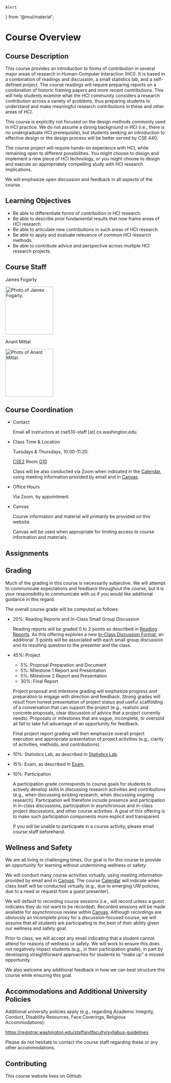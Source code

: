



    Alert
} from '@mui/material';

# Course Overview

## Course Description

This course provides an introduction to forms of contribution in several major areas of research in Human-Computer Interaction (HCI).
It is based in a combination of readings and discussion, a small statistics lab, and a self-defined project.
The course readings will require preparing reports on a combination of historic framing papers and more recent contributions.
This will help students examine what the HCI community considers a research contribution across a variety of problems,
thus preparing students to understand and make meaningful research contributions in these and other areas of HCI.

This course is explicitly not focused on the design methods commonly used in HCI practice.
We do not assume a strong background in HCI (i.e., there is no undergraduate HCI prerequisite),
but students seeking an introduction to effective design or the design process will be better served by CSE 440.

The course project will require hands-on experience with HCI, while remaining open to different possibilities.
You might choose to design and implement a new piece of HCI technology,
or you might choose to design and execute an appropriately compelling study with HCI research implications.

We will emphasize open discussion and feedback in all aspects of the course.

## Learning Objectives

- Be able to differentiate forms of contribution in HCI research.
- Be able to describe prior fundamental results that now frame areas of HCI research.
- Be able to articulate new contributions in such areas of HCI research.
- Be able to apply and evaluate relevance of common HCI research methods.
- Be able to contribute advice and perspective across multiple HCI research projects.

## Course Staff

<Box display="flex" flexDirection="row">
    <Box marginTop={-2} marginBottom={-2} marginRight={2}>
        <p>James Fogarty</p>
        <p><img src={pathPhotoJames} height="150" alt="Photo of James Fogarty."/></p>
    </Box>
    <Box marginTop={-2} marginBottom={-2} marginRight={2}>
        <p>Anant Mittal</p>
        <p><img src={pathPhotoAnant} height="150" alt="Photo of Anant Mittal."/></p>
    </Box>
</Box>

## Course Coordination

- Contact

  Email all instructors at cse510-staff [at] cs.washington.edu.

- Class Time & Location

  Tuesdays & Thursdays, 10:00-11:20.

  [CSE2](https://www.washington.edu/maps/#!/cse2) Room [G10](https://www.washington.edu/classroom/CSE2+G010)

  Class will be also conducted via Zoom when indicated in the [Calendar](/calendar),
  using meeting information provided by email and in [Canvas](https://canvas.uw.edu/courses/1519807).

- Office Hours

  Via Zoom, by appointment.

- Canvas

  <p><CourseInformationLink linkName='linkCanvas' /></p>

  Course information and material will primarily be provided on this website.

  Canvas will be used when appropriate for limiting access to course information and materials.

## Assignments

<AssignmentsOverview />

## Grading

Much of the grading in this course is necessarily subjective.
We will attempt to communicate expectations and feedback throughout the course,
but it is your responsibility to communicate with us if you would like additional guidance in this regard.

The overall course grade will be computed as follows:

- 20%: Reading Reports and In-Class Small Group Discussion

  Reading reports will be graded 0 to 2 points as described in [Reading Reports](/assignments/readings#reading-reports).
  As this offering explores a new [In-Class Discussion Format](/assignments/readings#in-class-discussion-format),
  an additional .5 points will be associated with each small group discussion and its resulting question to the presenter and the class.

- 45%: Project
  - 5%: Proposal Preparation and Document
  - 5%: Milestone 1 Report and Presentation
  - 5%: Milestone 2 Report and Presentation
  - 30%: Final Report

  Project proposal and milestone grading will emphasize progress and preparation to engage with direction and feedback.
  Strong grades will result from honest presentation of project status
  and useful scaffolding of a conversation that can support the project
  (e.g., realistic and concrete proposals, clear discussion of advice that a project currently needs).
  Proposals or milestones that are vague, incomplete, or oversold all
  fail to take full advantage of an opportunity for feedback.

  Final project report grading will then emphasize overall project execution
  and appropriate presentation of project activities (e.g., clarity of activities, methods, and contributions).

- 10%: Statistics Lab, as described in [Statistics Lab](/assignments/statisticslab).
- 15%: Exam, as described in [Exam](/assignments/exam).
- 10%: Participation

  A participation grade corresponds to course goals for students to
  actively develop skills in discussing research activities and contributions
  (e.g., when discussing existing research, when discussing ongoing research).
  Participation will therefore include presence and participation in in-class discussions,
  participation in asynchronous and in-class project discussions, and other course activities.
  A goal of this offering is to make such participation components more explicit and transparent.

  If you will be unable to participate in a course activity, please email course staff beforehand.

## Wellness and Safety

We are all living in challenging times.
Our goal is for this course to provide an opportunity for learning without undermining wellness or safety.

We will conduct many course activities virtually,
using meeting information provided by email and in [Canvas](https://canvas.uw.edu/courses/1519807).
The course [Calendar](/calendar) will indicate when class itself will be conducted virtually
(e.g., due to emerging UW policies, due to a need or request from a guest presenter).

We will default to recording course sessions (i.e., will record unless a guest indicates they do not want to be recorded).
Recorded sessions will be made available for asynchronous review within [Canvas](https://canvas.uw.edu/courses/1519807).
Although recordings are obviously an incomplete proxy for a discussion-focused course,
we will assume that all students are participating to the best of their ability given our wellness and safety goal.

Prior to class, we will accept any email indicating that a student cannot attend for reasons of wellness or safety.
We will work to ensure this does not negatively impact students (e.g., in their participation grade),
in part by developing straightforward approaches for students to "make up" a missed opportunity.

We also welcome any additional feedback in how we can best structure this course while ensuring this goal.

## Accommodations and Additional University Policies

Additional university policies apply 
(e.g., regarding Academic Integrity, Conduct, Disability Resources, Face Coverings, Religious Accommodations):

<https://registrar.washington.edu/staffandfaculty/syllabus-guidelines>

Please do not hesitate to contact the course staff regarding these or any other accommodations.

## Contributing

This course website lives on GitHub:

<p><CourseInformationLink linkName='linkGitHub' /></p>
